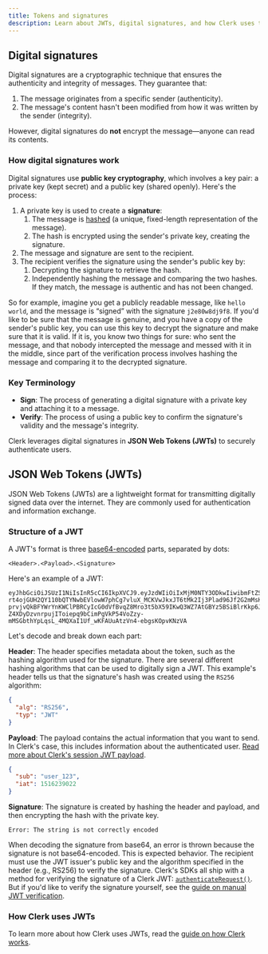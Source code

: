```yaml
---
title: Tokens and signatures
description: Learn about JWTs, digital signatures, and how Clerk uses them to securely authenticate users.
---
```


## Digital signatures

Digital signatures are a cryptographic technique that ensures the authenticity and integrity of messages. They guarantee that:

1. The message originates from a specific sender (authenticity).
1. The message's content hasn't been modified from how it was written by the sender (integrity).

However, digital signatures do **not** encrypt the message—anyone can read its contents.

### How digital signatures work

Digital signatures use **public key cryptography**, which involves a key pair: a private key (kept secret) and a public key (shared openly). Here's the process:

1. A private key is used to create a **signature**:
   1. The message is [hashed](https://www.techtarget.com/searchdatamanagement/definition/hashing) (a unique, fixed-length representation of the message).
   1. The hash is encrypted using the sender's private key, creating the signature.
1. The message and signature are sent to the recipient.
1. The recipient verifies the signature using the sender's public key by:
   1. Decrypting the signature to retrieve the hash.
   1. Independently hashing the message and comparing the two hashes. If they match, the message is authentic and has not been changed.

So for example, imagine you get a publicly readable message, like `hello world`, and the message is “signed” with the signature `j2e80w8dj9f8`. If you'd like to be sure that the message is genuine, and you have a copy of the sender's public key, you can use this key to decrypt the signature and make sure that it is valid. If it is, you know two things for sure: who sent the message, and that nobody intercepted the message and messed with it in the middle, since part of the verification process involves hashing the message and comparing it to the decrypted signature.

### Key Terminology

- **Sign**: The process of generating a digital signature with a private key and attaching it to a message.
- **Verify**: The process of using a public key to confirm the signature's validity and the message's integrity.

Clerk leverages digital signatures in **JSON Web Tokens (JWTs)** to securely authenticate users.

## JSON Web Tokens (JWTs)

JSON Web Tokens (JWTs) are a lightweight format for transmitting digitally signed data over the internet. They are commonly used for authentication and information exchange.

### Structure of a JWT

A JWT's format is three [base64-encoded](https://builtin.com/software-engineering-perspectives/base64-encoding) parts, separated by dots:

```plaintext
<Header>.<Payload>.<Signature>
```

Here's an example of a JWT:

```plaintext
eyJhbGciOiJSUzI1NiIsInR5cCI6IkpXVCJ9.eyJzdWIiOiIxMjM0NTY3ODkwIiwibmFtZSI6IkpvaG4gRG9lIiwiaWF0IjoxNTE2MjM5MDIyfQ.Eci61G6w4zh_u9oOCk_v1M_sKcgk0svOmW4ZsL-rt4ojGUH2QY110bQTYNwbEVlowW7phCg7vluX_MCKVwJkxJT6tMk2Ij3Plad96Jf2G2mMsKbxkC-prvjvQkBFYWrYnKWClPBRCyIcG0dVfBvqZ8Mro3t5bX59IKwQ3WZ7AtGBYz5BSiBlrKkp6J1UmP_bFV3eEzIHEFgzRa3pbr4ol4TK6SnAoF88rLr2NhEz9vpdHglUMlOBQiqcZwqrI-Z4XDyDzvnrpujIToiepq9bCimPgVkP54VoZzy-mMSGbthYpLqsL_4MQXaI1Uf_wKFAUuAtzVn4-ebgsKOpvKNzVA
```

Let's decode and break down each part:

**Header**: The header specifies metadata about the token, such as the hashing algorithm used for the signature. There are several different hashing algorithms that can be used to digitally sign a JWT. This example's header tells us that the signature's hash was created using the `RS256` algorithm:

```json
{
  "alg": "RS256",
  "typ": "JWT"
}
```

**Payload**: The payload contains the actual information that you want to send. In Clerk's case, this includes information about the authenticated user. [Read more about Clerk's session JWT payload](/docs/guides/sessions/session-tokens).

```json
{
  "sub": "user_123",
  "iat": 1516239022
}
```

**Signature**: The signature is created by hashing the header and payload, and then encrypting the hash with the private key.

```
Error: The string is not correctly encoded
```

When decoding the signature from base64, an error is thrown because the signature is not base64-encoded. This is expected behavior. The recipient must use the JWT issuer's public key and the algorithm specified in the header (e.g., RS256) to verify the signature. Clerk's SDKs all ship with a method for verifying the signature of a Clerk JWT: [`authenticateRequest()`](/docs/references/backend/authenticate-request). But if you'd like to verify the signature yourself, see the [guide on manual JWT verification](/docs/guides/sessions/manual-jwt-verification).

### How Clerk uses JWTs

To learn more about how Clerk uses JWTs, read the [guide on how Clerk works](/docs/guides/how-clerk-works/overview).
